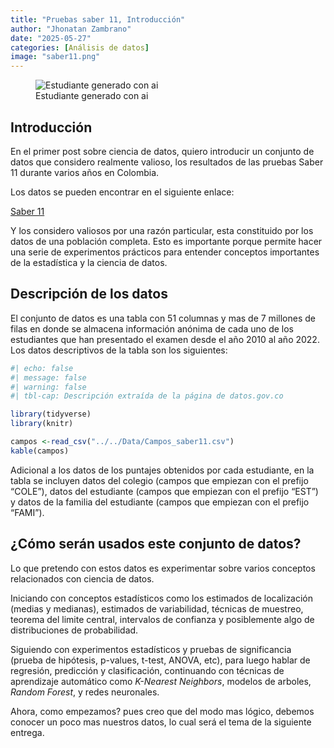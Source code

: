 ```yaml
---
title: "Pruebas saber 11, Introducción"
author: "Jhonatan Zambrano"
date: "2025-05-27"
categories: [Análisis de datos]
image: "saber11.png"
---
```


![Estudiante generado con ai](saber11.png)


## Introducción
En el primer post sobre ciencia de datos, quiero introducir un conjunto de datos que considero realmente valioso, los resultados de las pruebas Saber 11 durante varios años en Colombia.

Los datos se pueden encontrar en el siguiente enlace:

[Saber 11](https://www.datos.gov.co/Educaci-n/Resultados-nicos-Saber-11/kgxf-xxbe/data_preview)

Y los considero valiosos por una razón particular, esta constituido por los datos de una población completa. Esto es importante porque permite hacer una serie de experimentos prácticos para entender conceptos importantes de la estadística y la ciencia de datos.

## Descripción de los datos

El conjunto de datos es una tabla con 51 columnas y mas de 7 millones de filas en donde se almacena información anónima de cada uno de los estudiantes que han presentado el examen desde el año 2010 al año 2022. Los datos descriptivos de la tabla son los siguientes:

```r
#| echo: false
#| message: false
#| warning: false
#| tbl-cap: Descripción extraída de la página de datos.gov.co

library(tidyverse)
library(knitr)

campos <-read_csv("../../Data/Campos_saber11.csv")
kable(campos)

```

Adicional a los datos de los puntajes obtenidos por cada estudiante, en la tabla se incluyen datos del colegio (campos que empiezan con el prefijo "COLE"), datos del estudiante (campos que empiezan con el prefijo "EST") y datos de la familia del estudiante (campos que empiezan con el prefijo "FAMI").

## ¿Cómo serán usados este conjunto de datos?

Lo que pretendo con estos datos es experimentar sobre varios conceptos relacionados con ciencia de datos. 

Iniciando con conceptos estadísticos como los estimados de localización (medias y medianas), estimados de variabilidad, técnicas de muestreo, teorema del limite central, intervalos de confianza y posiblemente algo de distribuciones de probabilidad.

Siguiendo con experimentos estadísticos y pruebas de significancia (prueba de hipótesis, p-values, t-test, ANOVA, etc), para luego hablar de regresión, predicción y clasificación, continuando con técnicas de aprendizaje automático como *K-Nearest Neighbors*, modelos de arboles, *Random Forest*,  y redes neuronales.

Ahora, como empezamos? pues creo que del modo mas lógico, debemos conocer un poco mas nuestros datos, lo cual será el tema de la siguiente entrega.
